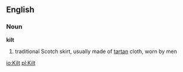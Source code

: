 ==English==
===Noun===
'''kilt'''
# traditional Scotch skirt, usually made of [[tartan]] cloth, worn by men

[[io:Kilt]]
[[pl:Kilt]]